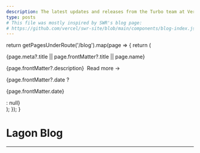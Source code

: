 ```yaml
---
description: The latest updates and releases from the Turbo team at Vercel.
type: posts
# This file was mostly inspired by SWR's blog page:
# https://github.com/vercel/swr-site/blob/main/components/blog-index.js
---
```



  return getPagesUnderRoute('/blog').map(page => {
    return (
      <div className="flex flex-col gap-2">
        <Link href={page.route} className="font-semibold text-2xl text-slate-900">
          {page.meta?.title || page.frontMatter?.title || page.name}
        </Link>
        <p className="mt-0">
          {page.frontMatter?.description}&nbsp;
          <Link href={page.route} className="text-blue-500 !underline">
            Read more →
          </Link>
        </p>
        {page.frontMatter?.date ? <p className="text-gray-500 text-xs">{page.frontMatter.date}</p> : null}
      </div>
    );
  });
}

# Lagon Blog

---

<BlogIndex />
